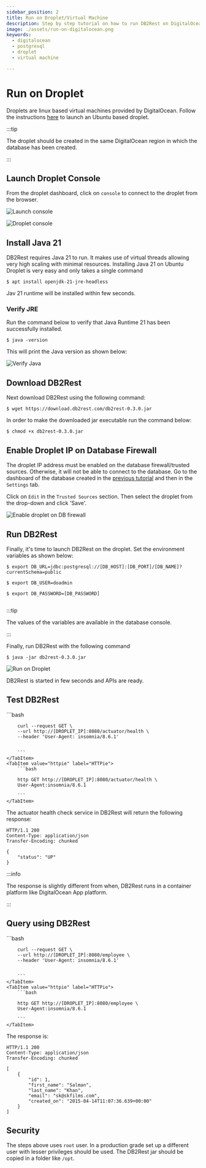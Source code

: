 ```yaml
---
sidebar_position: 2
title: Run on Droplet/Virtual Machine
description: Step by step tutorial on how to run DB2Rest on DigitalOcean Droplet/Virtual Machine.
image: ./assets/run-on-digitalocean.png
keywords:
  - digitalocean
  - postgresql
  - droplet
  - virtual machine

---
```


# Run on Droplet

Droplets are linux based virtual machines provided by DigitalOcean. Follow the instructions
[here](https://docs.digitalocean.com/products/droplets/getting-started/quickstart) to launch an Ubuntu based droplet.


:::tip

The droplet should be created in the same DigitalOcean region in which the database has been created.

:::

## Launch Droplet Console

From the droplet dashboard, click on `console` to connect to the droplet from the browser.

![Launch console](./assets/launch-console.png "Launch console")



![Droplet console](./assets/droplet-console.png "Droplet console")

## Install Java 21

DB2Rest requires Java 21 to run. It makes use of virtual threads allowing very high scaling with minimal resources.
Installing Java 21 on Ubuntu Droplet is very easy and only takes a single command

```Shell
$ apt install openjdk-21-jre-headless
```

Jav 21 runtime will be installed within few seconds.

### Verify JRE

Run the command below to verify that Java Runtime 21 has been successfully installed.

```Shell
$ java -version
```
This will print the Java version as shown below:

![Verify Java](./assets/verify-java.png "Verify Java")

## Download DB2Rest

Next download DB2Rest using the following command:

```Shell
$ wget https://download.db2rest.com/db2rest-0.3.0.jar
```

In order to make the downloaded jar executable run the command below:

```Shell
$ chmod +x db2rest-0.3.0.jar
```


## Enable Droplet IP on Database Firewall

The droplet IP address must be enabled on the database firewall/trusted sources. Otherwise, it will not be able to connect to the
database. Go to the dashboard of the database created in the [previous tutorial](
https://db2rest.com/docs/digitalocean/run-on-app-platform#create-database) and then in the `Settings` tab.

Click on `Edit` in the `Trusted Sources` section. Then select the droplet from the drop-down and click 'Save'.

![Enable droplet on DB firewall](./assets/enable-droplet-on-db-firewall.png "Enable droplet on DB firewall")


## Run DB2Rest

Finally, it's time to launch DB2Rest on the droplet. Set the environment variables as shown below:

```Shell
$ export DB_URL=jdbc:postgresql://[DB_HOST]:[DB_PORT]/[DB_NAME]?currentSchema=public

$ export DB_USER=doadmin

$ export DB_PASSWORD=[DB_PASSWORD]


```

:::tip

The values of the variables are available in the database console.

:::

Finally, run DB2Rest with the following command

```Shell
$ java -jar db2rest-0.3.0.jar

```

![Run on Droplet](./assets/run-on-droplet.png "Run on Droplet")

DB2Rest is started in few seconds and APIs are ready.

## Test DB2Rest


<Tabs>
    <TabItem value="cURL" label="cURL" default>
        ```bash

        curl --request GET \
        --url http://[DROPLET_IP]:8080/actuator/health \
        --header 'User-Agent: insomnia/8.6.1'


        ```
    </TabItem>
    <TabItem value="httpie" label="HTTPie">
        ```bash

        http GET http://[DROPLET_IP]:8080/actuator/health \
        User-Agent:insomnia/8.6.1

        ```
    </TabItem>

</Tabs>


The actuator health check service in DB2Rest will return the following response:


```http
HTTP/1.1 200
Content-Type: application/json
Transfer-Encoding: chunked

{
	"status": "UP"
}

```

:::info

The response is slightly different from when, DB2Rest runs in a container platform like DigitalOcean App platform.

:::

## Query using DB2Rest


<Tabs>
    <TabItem value="cURL" label="cURL" default>
        ```bash

        curl --request GET \
        --url http://[DROPLET_IP]:8080/employee \
        --header 'User-Agent: insomnia/8.6.1'


        ```
    </TabItem>
    <TabItem value="httpie" label="HTTPie">
        ```bash

        http GET http://[DROPLET_IP]:8080/employee \
        User-Agent:insomnia/8.6.1

        ```
    </TabItem>

</Tabs>

The response is:

```http
HTTP/1.1 200
Content-Type: application/json
Transfer-Encoding: chunked

[
	{
		"id": 1,
		"first_name": "Salman",
		"last_name": "Khan",
		"email": "sk@skfilms.com",
		"created_on": "2015-04-14T11:07:36.639+00:00"
	}
]

```

## Security

The steps above uses `root` user. In a production grade set up a different user with lesser privileges should be used.
The DB2Rest jar should be copied in a folder like `/opt`.

